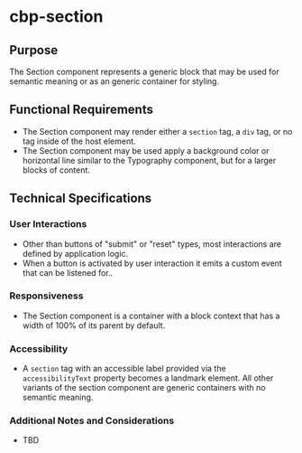 
<Meta title="Components/Section/Specifications" />

# cbp-section

## Purpose

The Section component represents a generic block that may be used for semantic meaning or as an generic container for styling.

## Functional Requirements

* The Section component may render either a `section` tag, a `div` tag, or no tag inside of the host element.
* The Section component may be used apply a background color or horizontal line similar to the Typography component, but for a larger blocks of content.

## Technical Specifications

### User Interactions

* Other than buttons of "submit" or "reset" types, most interactions are defined by application logic.
* When a button is activated by user interaction it emits a custom event that can be listened for..

### Responsiveness

* The Section component is a container with a block context that has a width of 100% of its parent by default.

### Accessibility

* A `section` tag with an accessible label provided via the `accessibilityText` property becomes a landmark element. All other variants of the section component are generic containers with no semantic meaning.

### Additional Notes and Considerations

* TBD